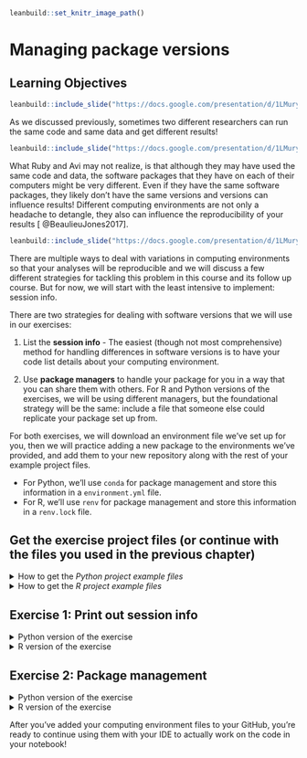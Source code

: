 
```r
leanbuild::set_knitr_image_path()
```

# Managing package versions

## Learning Objectives

```r
leanbuild::include_slide("https://docs.google.com/presentation/d/1LMurysUhCjZb7DVF6KS9QmJ5NBjwWVjRn40MS9f2noE/edit#slide=id.gf62875ddf7_0_394")
```

As we discussed previously, sometimes two different researchers can run the same code and same data and get different results!

```r
leanbuild::include_slide("https://docs.google.com/presentation/d/1LMurysUhCjZb7DVF6KS9QmJ5NBjwWVjRn40MS9f2noE/edit#slide=id.gf1accd298e_0_673")
```

What Ruby and Avi may not realize, is that although they may have used the same code and data, the software packages that they have on each of their computers might be very different. Even if they have the same software packages, they likely don't have the same versions and versions can influence results! Different computing environments are not only a headache to detangle, they also can influence the reproducibility of your results [ @BeaulieuJones2017].

```r
leanbuild::include_slide("https://docs.google.com/presentation/d/1LMurysUhCjZb7DVF6KS9QmJ5NBjwWVjRn40MS9f2noE/edit#slide=id.gf62875ddf7_0_404")
```

There are multiple ways to deal with variations in computing environments so that your analyses will be reproducible and we will discuss a few different strategies for tackling this problem in this course and its follow up course. But for now, we will start with the least intensive to implement: session info.

There are two strategies for dealing with software versions that we will use in our exercises:

1. List the **session info** - The easiest (though not most comprehensive) method for handling differences in software versions is to have your code list details about your computing environment.

2. Use **package managers** to handle your package for you in a way that you can share them with others. For R and Python versions of the exercises, we will be using different managers, but the foundational strategy will be the same: include a file that someone else could replicate your package set up from.

For both exercises, we will download an environment file we've set up for you, then we will practice adding a new package to the environments we've provided, and add them to your new repository along with the rest of your example project files.

- For Python, we'll use `conda` for package management and store this information in a `environment.yml` file.
- For R, we'll use `renv` for package management and store this information in a `renv.lock` file.

## Get the exercise project files (or continue with the files you used in the previous chapter)

<details> <summary>How to get the _Python project example files_</summary>
To get the _Python project example files_, [click this link](https://raw.githubusercontent.com/jhudsl/Reproducibility_in_Cancer_Informatics/main/chapter-zips/python-heatmap-chapt-6.zip).

```bash
mkdir -p chapter-zips
wget -O chapter-zips/python-heatmap-chapt-6.zip https://raw.githubusercontent.com/jhudsl/Reproducibility_in_Cancer_Informatics/main/chapter-zips/python-heatmap-chapt-6.zip
```

Now double click your chapter zip file to unzip. For Windows you may have to [follow these instructions](https://support.microsoft.com/en-us/windows/zip-and-unzip-files-f6dde0a7-0fec-8294-e1d3-703ed85e7ebc)).

```bash
unzip -o chapter-zips/python-heatmap-chapt-6.zip -d chapter-zips/
```
</details>

<details> <summary>How to get the _R project example files_</summary>
To get the _R project example files_, [click this link](https://raw.githubusercontent.com/jhudsl/Reproducibility_in_Cancer_Informatics/main/chapter-zips/r-heatmap-chapt-6.zip).

```bash
mkdir -p chapter-zips
wget -O chapter-zips/r-heatmap-chapt-6.zip https://raw.githubusercontent.com/jhudsl/Reproducibility_in_Cancer_Informatics/main/chapter-zips/r-heatmap-chapt-6.zip
```

Now double click your chapter zip file to unzip. For Windows you may have to [follow these instructions](https://support.microsoft.com/en-us/windows/zip-and-unzip-files-f6dde0a7-0fec-8294-e1d3-703ed85e7ebc)).

```bash
unzip -o chapter-zips/r-heatmap-chapt-6.zip -d chapter-zips/
```
</details>

## Exercise 1: Print out session info

<details> <summary>Python version of the exercise</summary>

In your scientific notebook, you'll need to add two items.
1. Add the `import session_info` to a code chunk at the beginning of your notebook.
2. Add `session_info.show()` to a new code chunk at the very end of your notebook.
3. Save your notebook and commit it to GitHub.

</details>

<details> <summary>R version of the exercise</summary>

1. In your Rmd file, add a chunk in the very end that looks like this:
`````
```r
sessionInfo()
```
`````
2. Now you'll want to refresh everything before you save your notebook. In the menu, where it says "Run" click the arrow and choose "Restart R Run All Chunks" to refresh everything.
3. Save your notebook and commit it to GitHub.

</details>

## Exercise 2: Package management

<details> <summary>Python version of the exercise</summary>

1. Download this [starter conda environment.yml file](https://raw.githubusercontent.com/jhudsl/reproducible-python-example/main/environment.yml) by clicking on the link and place it with your example project files directory.

```bash
wget https://raw.githubusercontent.com/jhudsl/reproducible-python-example/main/environment.yml
```

2. Navigate to your example project files directory using [command line](https://towardsdatascience.com/a-quick-guide-to-using-command-line-terminal-96815b97b955).

3. Create your conda environment by using this file in the command.

```
conda env create --file environment.yml
```

4. Activate your conda environment using this command.

```
conda activate reproducible-python
```

5. Now start up JupyterLab again using this command:

```
jupyter lab
```

6. Follow [these instructions to add the environment.yml file to the GitHub repository you created in the previous chapter](https://docs.github.com/en/repositories/working-with-files/managing-files/adding-a-file-to-a-repository#adding-a-file-to-a-repository-on-github). Later we will practice and discuss how to more fully utilize the features of GitHub but for now, just drag and drop it as the instructions linked describe.

### More resources on how to use conda
- [Install Jupyter using your own environment (Mac specific)](https://medium.com/swlh/installing-jupyter-notebook-and-using-your-own-environment-on-mac-fa41efd4639d)
- [Definitive guide to using conda](https://whiteboxml.com/blog/the-definitive-guide-to-python-virtual-environments-with-conda)

</details>

<details> <summary>R version of the exercise</summary>

1. Go to RStudio and the Console pane:

2. Install `renv` using:

```r
install.packages("renv")
```

3. Create your renv snapshot following the `renv` workflow process:

> 1. Call renv::init() to initialize a new project-local environment with a private R library,

> 2. Work in the project as normal, installing and removing new R packages as they are needed in the project,

> 3. Call renv::snapshot() to save the state of the project library to the lockfile (called renv.lock),

> 4. Continue working on your project, installing and updating R packages as needed.

> 5. Call renv::snapshot() again to save the state of your project library if your attempts to update R packages were successful, or call renv::restore() to revert to the previous state as encoded in the lockfile if your attempts to update packages introduced some new problems.

4. You should see an `renv.lock` file is now created! You will want to always include this file with your project files. This means we will want to add it to our GitHub!

5. Follow [these instructions to add your renv.lock file to the GitHub repository you created in the previous chapter](https://docs.github.com/en/repositories/working-with-files/managing-files/adding-a-file-to-a-repository#adding-a-file-to-a-repository-on-github). Later we will practice and discuss how to more fully utilize the features of GitHub but for now, just drag and drop it as the instructions linked describe.

</details>

After you've added your computing environment files to your GitHub, you're ready to continue using them with your IDE to actually work on the code in your notebook!

